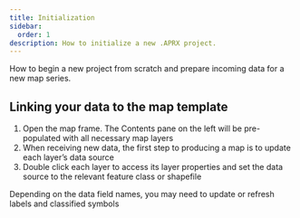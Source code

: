 ```yaml
---
title: Initialization
sidebar:
  order: 1
description: How to initialize a new .APRX project.
---
```


How to begin a new project from scratch and prepare incoming data for a new map series.

## Linking your data to the map template

<Steps>

1. Open the map frame. The Contents pane on the left will be pre-populated with all necessary map layers
2. When receiving new data, the first step to producing a map is to update each layer’s data source 
3. Double click each layer to access its layer properties and set the data source to the relevant feature class or shapefile

</Steps>

<Aside>Depending on the data field names, you may need to update or refresh labels and classified symbols</Aside>